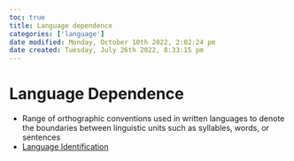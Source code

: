 ```yaml
---
toc: true
title: Language dependence
categories: ['language']
date modified: Monday, October 10th 2022, 2:02:24 pm
date created: Tuesday, July 26th 2022, 8:33:15 pm
---
```


# Language Dependence
- Range of orthographic conventions used in written languages to denote the boundaries between linguistic units such as syllables, words, or sentences
- [Language Identification](Language%20Identification.qmd)



